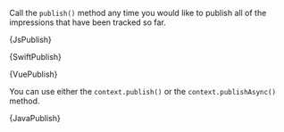 




Call the `publish()` method any time you would like to publish all of
the impressions that have been tracked so far.

<Tabs groupId="language">

<TabItem value="js" label="Javascript">

<!--:::info
This method will also be called automatically if you use the
`publish_every:'5m'` parameter in the initialization of the SDK.
:::-->

<CodeBlock language="js">{JsPublish}</CodeBlock>

</TabItem>

<TabItem value="swift" label="Swift">

<CodeBlock language="swift">{SwiftPublish}</CodeBlock>

</TabItem>

<TabItem value="vue" label="Vue2">

<CodeBlock language="js">{VuePublish}</CodeBlock>

</TabItem>

<TabItem value="java" label="Java">

You can use either the `context.publish()` or the `context.publishAsync()` method.

<CodeBlock language="java">{JavaPublish}</CodeBlock>

</TabItem>

</Tabs>
